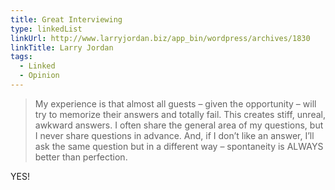 ```yaml
---
title: Great Interviewing
type: linkedList
linkUrl: http://www.larryjordan.biz/app_bin/wordpress/archives/1830
linkTitle: Larry Jordan
tags:
  - Linked
  - Opinion
---
```


> My experience is that almost all guests – given the opportunity – will try to memorize their answers and totally fail. This creates stiff, unreal, awkward answers. I often share the general area of my questions, but I never share questions in advance. And, if I don’t like an answer, I’ll ask the same question but in a different way – spontaneity is ALWAYS better than perfection.

YES!
